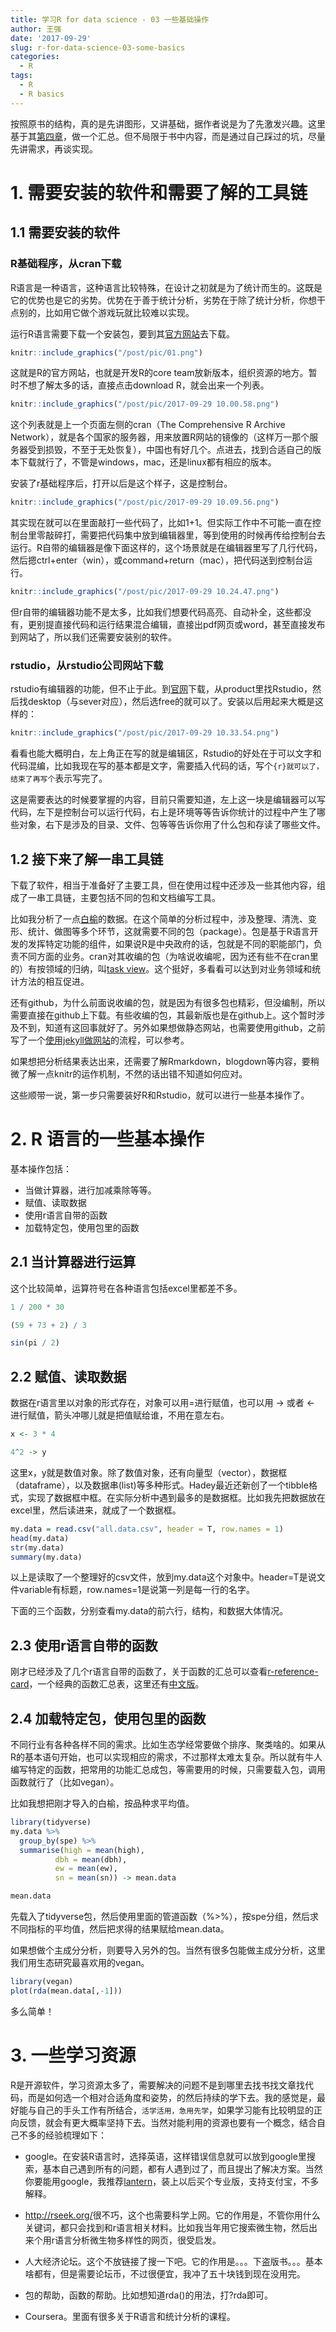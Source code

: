 ```yaml
---
title: 学习R for data science - 03 一些基础操作
author: 王强
date: '2017-09-29'
slug: r-for-data-science-03-some-basics
categories:
  - R
tags:
  - R
  - R basics
---
```


按照原书的结构，真的是先讲图形，又讲基础，据作者说是为了先激发兴趣。这里基于其[第四章](http://r4ds.had.co.nz/workflow-basics.html)，做一个汇总。但不局限于书中内容，而是通过自己踩过的坑，尽量先讲需求，再谈实现。

# 1. 需要安装的软件和需要了解的工具链

## 1.1 需要安装的软件

### R基础程序，从cran下载

R语言是一种语言，这种语言比较特殊，在设计之初就是为了统计而生的。这既是它的优势也是它的劣势。优势在于善于统计分析，劣势在于除了统计分析，你想干点别的，比如用它做个游戏玩就比较难以实现。

运行R语言需要下载一个安装包，要到其[官方网站](https://www.r-project.org/)去下载。

```r
knitr::include_graphics("/post/pic/01.png")
```



这就是R的官方网站，也就是开发R的core team放新版本，组织资源的地方。暂时不想了解太多的话，直接点击download R，就会出来一个列表。
```r
knitr::include_graphics("/post/pic/2017-09-29 10.00.58.png")
```

这个列表就是上一个页面左侧的cran（The Comprehensive R Archive Network），就是各个国家的服务器，用来放置R网站的镜像的（这样万一那个服务器受到损毁，不至于无处恢复），中国也有好几个。点进去，找到合适自己的版本下载就行了，不管是windows，mac，还是linux都有相应的版本。

安装了r基础程序后，打开以后是这个样子，这是控制台。
```r
knitr::include_graphics("/post/pic/2017-09-29 10.09.56.png")
```


其实现在就可以在里面敲打一些代码了，比如1+1。但实际工作中不可能一直在控制台里零敲碎打，需要把代码集中放到编辑器里，等到使用的时候再传给控制台去运行。R自带的编辑器是像下面这样的，这个场景就是在编辑器里写了几行代码，然后摁ctrl+enter（win），或command+return（mac），把代码送到控制台运行。

```r
knitr::include_graphics("/post/pic/2017-09-29 10.24.47.png")
```


但r自带的编辑器功能不是太多，比如我们想要代码高亮、自动补全，这些都没有，更别提直接代码和运行结果混合编辑，直接出pdf网页或word，甚至直接发布到网站了，所以我们还需要安装别的软件。

### rstudio，从rstudio公司网站下载

rstudio有编辑器的功能，但不止于此。到[官网](https://www.rstudio.com/)下载，从product里找Rstudio，然后找desktop（与sever对应），然后选free的就可以了。安装以后用起来大概是这样的：

```r
knitr::include_graphics("/post/pic/2017-09-29 10.33.54.png")
```

看看也能大概明白，左上角正在写的就是编辑区，Rstudio的好处在于可以文字和代码混编，比如我现在写的基本都是文字，需要插入代码的话，写个```{r}就可以了，结束了再写个```表示写完了。

这是需要表达的时候要掌握的内容，目前只需要知道，左上这一块是编辑器可以写代码，左下是控制台可以运行代码，右上是环境等等告诉你统计的过程中产生了哪些对象，右下是涉及的目录、文件、包等等告诉你用了什么包和存读了哪些文件。

## 1.2 接下来了解一串工具链

下载了软件，相当于准备好了主要工具，但在使用过程中还涉及一些其他内容，组成了一串工具链，主要包括不同的包和文档编写工具。

比如我分析了一点[白榆](http://www.ecology.wang/2017/09/23/%E4%BD%BF%E7%94%A8r%E8%AF%AD%E8%A8%80%E5%88%86%E6%9E%90%E7%99%BD%E6%A6%86%E7%94%9F%E9%95%BF%E6%95%B0%E6%8D%AE/)的数据。在这个简单的分析过程中，涉及整理、清洗、变形、统计、做图等多个环节，这就需要不同的包（package）。包是基于R语言开发的发挥特定功能的组件，如果说R是中央政府的话，包就是不同的职能部门，负责不同方面的业务。cran对其收编的包（为啥说收编呢，因为还有些不在cran里的）有按领域的归纳，叫[task view](https://mirrors.tuna.tsinghua.edu.cn/CRAN/)。这个挺好，多看看可以达到对业务领域和统计方法的相互促进。

还有github，为什么前面说收编的包，就是因为有很多包也精彩，但没编制，所以需要直接在github上下载。有些收编的包，其最新版也是在github上。这个暂时涉及不到，知道有这回事就好了。另外如果想做静态网站，也需要使用github，之前写了一个[使用jekyll做网站](http://www.ecology.wang/2016/08/27/how-to-jekyll-a-blog/)的流程，可以参考。

如果想把分析结果表达出来，还需要了解Rmarkdown，blogdown等内容，要稍微了解一点knitr的运作机制，不然的话出错不知道如何应对。

这些顺带一说，第一步只需要装好R和Rstudio，就可以进行一些基本操作了。

# 2. R 语言的一些基本操作

基本操作包括：

- 当做计算器，进行加减乘除等等。
- 赋值、读取数据
- 使用r语言自带的函数
- 加载特定包，使用包里的函数

## 2.1 当计算器进行运算

这个比较简单，运算符号在各种语言包括excel里都差不多。

```r
1 / 200 * 30

(59 + 73 + 2) / 3

sin(pi / 2)

```


## 2.2 赋值、读取数据

数据在r语言里以对象的形式存在，对象可以用=进行赋值，也可以用 -> 或者 <- 进行赋值，箭头冲哪儿就是把值赋给谁，不用在意左右。

```r
x <- 3 * 4

4^2 -> y
```

这里x，y就是数值对象。除了数值对象，还有向量型（vector），数据框（dataframe），以及数据串(list)等多种形式。Hadey最近还新创了一个tibble格式，实现了数据框中框。在实际分析中遇到最多的是数据框。比如我先把数据放在excel里，然后读进来，就成了一个数据框。

```r
my.data = read.csv("all.data.csv", header = T, row.names = 1)
head(my.data)
str(my.data)
summary(my.data)
```

以上是读取了一个整理好的csv文件，放到my.data这个对象中。header=T是说文件variable有标题，row.names=1是说第一列是每一行的名字。

下面的三个函数，分别查看my.data的前六行，结构，和数据大体情况。


## 2.3 使用r语言自带的函数

刚才已经涉及了几个r语言自带的函数了，关于函数的汇总可以查看[r-reference-card](https://cran.r-project.org/doc/contrib/Short-refcard.pdf)，一个经典的函数汇总表，这里还有[中文版](https://cran.r-project.org/doc/contrib/Liu-R-refcard.pdf)。

## 2.4 加载特定包，使用包里的函数

不同行业有各种各样不同的需求。比如生态学经常要做个排序、聚类啥的。如果从R的基本语句开始，也可以实现相应的需求，不过那样太难太复杂。所以就有牛人编写特定的函数，把常用的功能汇总成包，等需要用的时候，只需要载入包，调用函数就行了（比如vegan）。

比如我想把刚才导入的白榆，按品种求平均值。

```r
library(tidyverse)
my.data %>%
  group_by(spe) %>%
  summarise(high = mean(high),
          dbh = mean(dbh),
          ew = mean(ew),
          sn = mean(sn)) -> mean.data

mean.data
```

先载入了tidyverse包，然后使用里面的管道函数（%>%），按spe分组，然后求不同指标的平均值，然后把求得的结果赋给mean.data。

如果想做个主成分分析，则要导入另外的包。当然有很多包能做主成分分析，这里我们用生态研究最喜欢用的vegan。

```r
library(vegan)
plot(rda(mean.data[,-1]))
```

多么简单！

# 3. 一些学习资源

R是开源软件，学习资源太多了，需要解决的问题不是到哪里去找书找文章找代码，而是如何选一个相对合适角度和姿势，的然后持续的学下去。我的感觉是，最好能与自己的手头工作有所结合，`活学活用，急用先学`，如果学习能有比较明显的正向反馈，就会有更大概率坚持下去。当然对能利用的资源也要有一个概念，结合自己不多的经验梳理如下：

- google。在安装R语言时，选择英语，这样错误信息就可以放到google里搜索，基本自己遇到所有的问题，都有人遇到过了，而且提出了解决方案。当然你要能用google，我推荐[lantern](https://github.com/getlantern/forum)，装上以后买个专业版，支持支付宝，不多解释。

- [http://rseek.org/](http://rseek.org/)很不巧，这个也需要科学上网。它的作用是，不管你用什么关键词，都只会找到和r语言相关材料。比如我当年用它搜索微生物，然后出来个用r语言分析微生物多样性的网页，很受启发。

- 人大经济论坛。这个不放链接了搜一下吧。它的作用是。。。下盗版书。。。基本啥都有，但是需要论坛币，不过很便宜，我冲了五十块钱到现在没用完。

- 包的帮助，函数的帮助。比如想知道rda()的用法，打?rda即可。

- Coursera。里面有很多关于R语言和统计分析的课程。






